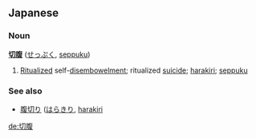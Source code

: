== Japanese ==
=== Noun ===
'''[[切]][[腹]]''' ([[せっぷく]], [[seppuku]])

# [[Ritualized]] self-[[disembowelment]]; ritualized [[suicide]]; [[harakiri]]; [[seppuku]]

=== See also ===
* [[腹切り]] ([[はらきり]], [[harakiri]]

[[de:切腹]]